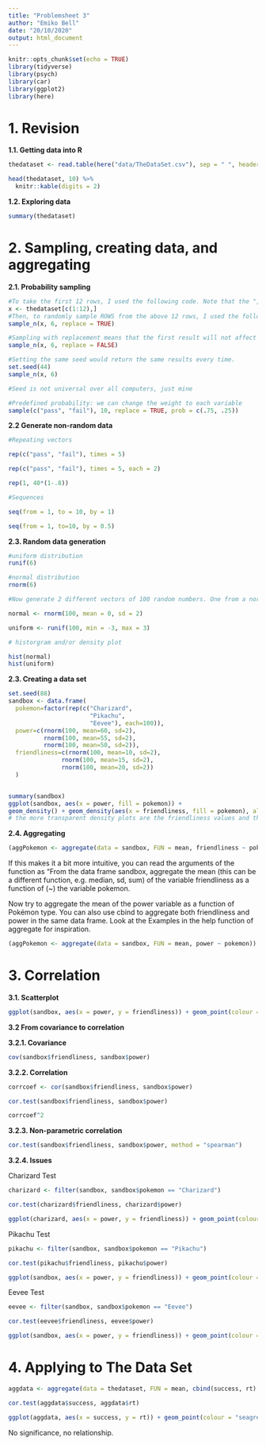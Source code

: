 ```yaml
---
title: "Problemsheet 3"
author: "Emiko Bell"
date: "20/10/2020"
output: html_document
---
```


```r
knitr::opts_chunk$set(echo = TRUE)
library(tidyverse)
library(psych)
library(car)
library(ggplot2)
library(here)
```

# 1. Revision

**1.1. Getting data into R**
```r
thedataset <- read.table(here("data/TheDataSet.csv"), sep = " ", header = TRUE)

head(thedataset, 10) %>%
  knitr::kable(digits = 2)
```
**1.2. Exploring data**
```r
summary(thedataset)
```

# 2. Sampling, creating data, and aggregating

**2.1. Probability sampling**
```r
#To take the first 12 rows, I used the following code. Note that the "," denotes all columns.
x <- thedataset[c(1:12),]
#Then, to randomly sample ROWS from the above 12 rows, I used the following code.
sample_n(x, 6, replace = TRUE)

#Sampling with replacement means that the first result will not affect the second results (e.g. can get the same value multiple times). Without replacement means that there is some kind of connection between two values (i.e. get each value only one time).
sample_n(x, 6, replace = FALSE)

#Setting the same seed would return the same results every time.
set.seed(44)
sample_n(x, 6)

#Seed is not universal over all computers, just mine

#Predefined probability: we can change the weight to each variable
sample(c("pass", "fail"), 10, replace = TRUE, prob = c(.75, .25))
```
**2.2 Generate non-random data**
```r
#Repeating vectors

rep(c("pass", "fail"), times = 5)

rep(c("pass", "fail"), times = 5, each = 2)

rep(1, 40*(1-.8))

#Sequences

seq(from = 1, to = 10, by = 1)

seq(from = 1, to=10, by = 0.5)
```

**2.3. Random data generation**

```r
#uniform distribution
runif(6)

#normal distribution
rnorm(6)

#Now generate 2 different vectors of 100 random numbers. One from a normal distribution with a mean of 0 and a standard deviation of 2, and one from a uniform distribution with a minimum of -3 and a maximums of 3. Quickly plot these two using hist or a combination of plot and density.

normal <- rnorm(100, mean = 0, sd = 2)

uniform <- runif(100, min = -3, max = 3)

# historgram and/or density plot

hist(normal)
hist(uniform)

```

**2.3. Creating a data set**
```r
set.seed(88)
sandbox <- data.frame(
  pokemon=factor(rep(c("Charizard",
                       "Pikachu",
                       "Eevee"), each=100)),
  power=c(rnorm(100, mean=60, sd=2),
          rnorm(100, mean=55, sd=2),
          rnorm(100, mean=50, sd=2)),
  friendliness=c(rnorm(100, mean=10, sd=2),
               rnorm(100, mean=15, sd=2),
               rnorm(100, mean=20, sd=2))
  )


summary(sandbox)
ggplot(sandbox, aes(x = power, fill = pokemon)) +
geom_density() + geom_density(aes(x = friendliness, fill = pokemon), alpha = 0.5)
# the more transparent density plots are the friendliness values and the full one are the power values
```

**2.4. Aggregating**
```r
(aggPokemon <- aggregate(data = sandbox, FUN = mean, friendliness ~ pokemon))
```
If this makes it a bit more intuitive, you can read the arguments of the function as “From the data frame sandbox, aggregate the mean (this can be a different function, e.g. median, sd, sum) of the variable friendliness as a function of (~) the variable pokemon.

Now try to aggregate the mean of the power variable as a function of Pokémon type. You can also use cbind to aggregate both friendliness and power in the same data frame. Look at the Examples in the help function of aggregate for inspiration.

```r
(aggPokemon <- aggregate(data = sandbox, FUN = mean, power ~ pokemon))
```

# 3. Correlation

**3.1. Scatterplot**
```r
ggplot(sandbox, aes(x = power, y = friendliness)) + geom_point(colour = "dark green", shape = "triangle") + geom_smooth(method = lm, colour = "red", se = FALSE)
```

**3.2 From covariance to correlation**

**3.2.1. Covariance**
```r
cov(sandbox$friendliness, sandbox$power)
```

**3.2.2. Correlation**
```r
corrcoef <- cor(sandbox$friendliness, sandbox$power)

cor.test(sandbox$friendliness, sandbox$power)

corrcoef^2
```

**3.2.3. Non-parametric correlation**
```r
cor.test(sandbox$friendliness, sandbox$power, method = "spearman")
```

**3.2.4. Issues**

Charizard Test
```r
charizard <- filter(sandbox, sandbox$pokemon == "Charizard")

cor.test(charizard$friendliness, charizard$power)

ggplot(charizard, aes(x = power, y = friendliness)) + geom_point(colour = "red", shape = "circle") + geom_smooth(method = lm, colour = "firebrick4", se = FALSE)

```

Pikachu Test
```r
pikachu <- filter(sandbox, sandbox$pokemon == "Pikachu")

cor.test(pikachu$friendliness, pikachu$power)

ggplot(sandbox, aes(x = power, y = friendliness)) + geom_point(colour = "yellow", shape = "triangle") + geom_smooth(method = lm, colour = "gold4", se = FALSE)
```

Eevee Test
```r
eevee <- filter(sandbox, sandbox$pokemon == "Eevee")

cor.test(eevee$friendliness, eevee$power)

ggplot(sandbox, aes(x = power, y = friendliness)) + geom_point(colour = "cyan3", shape = "#") + geom_smooth(method = lm, colour = "blue4", se = FALSE)
```

# 4. Applying to The Data Set
```r
aggdata <- aggregate(data = thedataset, FUN = mean, cbind(success, rt) ~ code)

cor.test(aggdata$success, aggdata$rt)

ggplot(aggdata, aes(x = success, y = rt)) + geom_point(colour = "seagreen3", shape = "circle") + geom_smooth(method = lm, colour = "dodgerblue4", se = FALSE)

```
No significance, no relationship.
